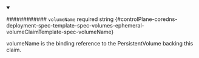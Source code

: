 
<details className="config-field" data-expandable="false" open>
<summary>

############ `volumeName` <span className="config-field-required" data-required="false">required</span> <span className="config-field-type">string</span> <span className="config-field-default"></span> <span className="config-field-enum"></span> {#controlPlane-coredns-deployment-spec-template-spec-volumes-ephemeral-volumeClaimTemplate-spec-volumeName}

volumeName is the binding reference to the PersistentVolume backing this claim.

</summary>



</details>
